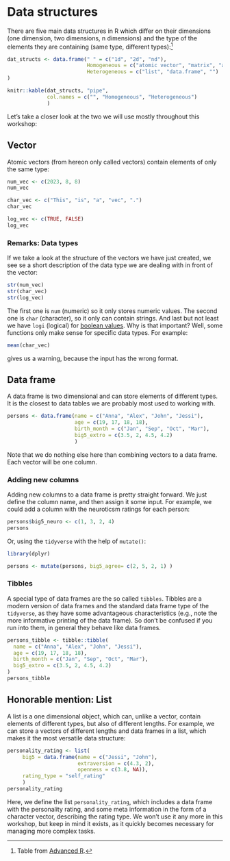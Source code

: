 # Data structures

There are five main data structures in R which differ on their dimensions (one dimension, two dimensions, n dimensions) and the type of the elements they are containing (same type, different types):[^data_structures-1]

[^data_structures-1]: Table from [Advanced R](http://adv-r.had.co.nz/Data-structures.html).

```r
dat_structs <- data.frame(" " = c("1d", "2d", "nd"),
                          Homogeneous = c("atomic vector", "matrix", "array"), 
                          Heterogeneous = c("list", "data.frame", "")
)

knitr::kable(dat_structs, "pipe",
             col.names = c("", "Homogeneous", "Heterogeneous")
             ) 

```

Let's take a closer look at the two we will use mostly throughout this workshop:

## Vector

Atomic vectors (from hereon only called vectors) contain elements of only the same type:

```r
num_vec <- c(2023, 8, 8)
num_vec

char_vec <- c("This", "is", "a", "vec", ".")
char_vec

log_vec <- c(TRUE, FALSE)
log_vec
```

### Remarks: Data types

If we take a look at the structure of the vectors we have just created, we see se a short description of the data type we are dealing with in front of the vector:

```r
str(num_vec)
str(char_vec)
str(log_vec)
```

The first one is `num` (numeric) so it only stores numeric values. The second one is `char` (character), so it only can contain strings. And last but not least we have `logi` (logical) for [boolean values](basics.qmd#comparisons-and-logical-operators). Why is that important? Well, some functions only make sense for specific data types. For example:

```r
mean(char_vec)
```

gives us a warning, because the input has the wrong format.

## Data frame

A data frame is two dimensional and can store elements of different types. It is the closest to data tables we are probably most used to working with.

```r
persons <- data.frame(name = c("Anna", "Alex", "John", "Jessi"),
                      age = c(19, 17, 18, 18),
                      birth_month = c("Jan", "Sep", "Oct", "Mar"),
                      big5_extro = c(3.5, 2, 4.5, 4.2)
                      )
```

Note that we do nothing else here than combining vectors to a data frame. Each vector will be one column.

### Adding new columns

Adding new columns to a data frame is pretty straight forward. We just define the column name, and then assign it some input. For example, we could add a column with the neuroticsm ratings for each person:

```r
persons$big5_neuro <- c(1, 3, 2, 4)
persons
```

Or, using the `tidyverse` with the help of `mutate()`:

::: tidy
```r
library(dplyr)

persons <- mutate(persons, big5_agree= c(2, 5, 2, 1) )
```
:::

### Tibbles

A special type of data frames are the so called `tibbles`. Tibbles are a modern version of data frames and the standard data frame type of the `tidyverse`, as they have some advantageous characteristics (e.g., note the more informative printing of the data frame). So don't be confused if you run into them, in general they behave like data frames.

::: tidy
```r
persons_tibble <- tibble::tibble(
  name = c("Anna", "Alex", "John", "Jessi"),
  age = c(19, 17, 18, 18),
  birth_month = c("Jan", "Sep", "Oct", "Mar"),
  big5_extro = c(3.5, 2, 4.5, 4.2)
)
persons_tibble
```
:::

## Honorable mention: List

A list is a one dimensional object, which can, unlike a vector, contain elements of different types, but also of different lengths. For example, we can store a vectors of different lengths and data frames in a list, which makes it the most versatile data structure:

```r
personality_rating <- list(
     big5 = data.frame(name = c("Jessi", "John"),
                       extraversion = c(4.3, 2), 
                       openness = c(3.8, NA)),
     rating_type = "self_rating"
     )
personality_rating
```

Here, we define the list `personality_rating`, which includes a data frame with the personality rating, and some meta information in the form of a character vector, describing the rating type. We won't use it any more in this workshop, but keep in mind it exists, as it quickly becomes necessary for managing more complex tasks.

